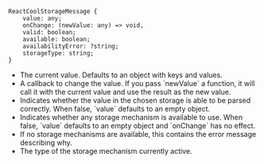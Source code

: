 
```flow
ReactCoolStorageMessage {
    value: any;
    onChange: (newValue: any) => void,
    valid: boolean;
    available: boolean;
    availabilityError: ?string;
    storageType: string;
}
```

* <Param name="value" type="any" />
  The current value. Defaults to an object with keys and values.

* <Param name="onChange" type="(newValue: any) => void" />
  A callback to change the value. If you pass `newValue` a function, it will call it with the current value and use the result as the new value.
* <Param name="valid" type="boolean" />
  Indicates whether the value in the chosen storage is able to be parsed correctly. When false, `value` defaults to an empty object.

* <Param name="available" type="boolean" />
  Indicates whether any storage mechanism is available to use. When false, `value` defaults to an empty object and `onChange` has no effect.

* <Param name="availableError" optional type="string" />
  If no storage mechanisms are available, this contains the error message describing why.

* <Param name="storageType" type="string" />
  The type of the storage mechanism currently active.
